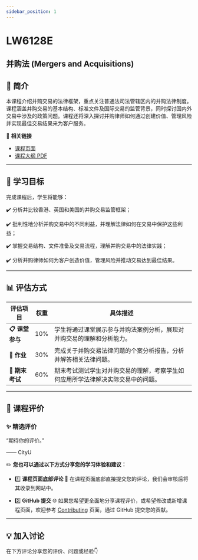 ```yaml
---
sidebar_position: 1
---
```


# LW6128E
## 并购法 (Mergers and Acquisitions)

## **📘 简介**
本课程介绍并购交易的法律框架，重点关注普通法司法管辖区内的并购法律制度。课程涵盖并购交易的基本结构、标准文件及国际交易的监管背景，同时探讨国内外交易中涉及的政策问题。课程还将深入探讨并购律师如何通过创建价值、管理风险并实现最佳交易结果来为客户服务。

🔗 **相关链接**
- [课程页面](https://www.cityu.edu.hk/catalogue/pg/202526/course/LW6128E.htm)
- [课程大纲 PDF](https://www.cityu.edu.hk/catalogue/pg/202526/course/LW6128E.pdf)

---

## **🎯 学习目标**

完成课程后，学生将能够：

✔️ 分析并比较香港、英国和美国的并购交易监管框架；

✔️ 批判性地分析并购交易中的不同利益，并理解法律如何在交易中保护这些利益；

✔️ 掌握交易结构、文件准备及交易流程，理解并购交易中的法律实践；

✔️ 分析并购律师如何为客户创造价值，管理风险并推动交易达到最佳结果。

---

## **📊 评估方式**

| **评估项目**          | **权重** | **具体描述**                                                                                       |
|----------------------|---------|---------------------------------------------------------------------------------------------------|
| **📋 课堂参与**       | 10%     | 学生将通过课堂展示参与并购法案例分析，展现对并购交易的理解和分析能力。                            |
| **📝 作业**           | 30%     | 完成关于并购交易法律问题的个案分析报告，分析并解答相关法律问题。                                  |
| **📂 期末考试**       | 60%     | 期末考试测试学生对并购交易的理解，考察学生如何应用所学法律解决实际交易中的问题。                 |

---

## **💬 课程评价**

### ✨ **精选评价**
<div className={commentStyles.commentBox}>
    <p className={commentStyles.commentText}>
        “期待你的评价。”
    </p>
    <p className={commentStyles.commentAuthor}>—— CityU</p>
</div>

✏️ **您也可以通过以下方式分享您的学习体验和建议：**

- 1️⃣ **课程页面底部评论**
💬 在课程页面底部直接提交您的评论，我们会审核后将其收录到网站中。

- 2️⃣ **GitHub 提交**
🌐 如果您希望更全面地分享课程评价，或希望修改或新增课程页面，欢迎参考 [Contributing](/contributing) 页面，通过 GitHub 提交您的贡献。

---

## **💡 加入讨论**

在下方评论分享您的评价、问题或经验👇
<Utterances />